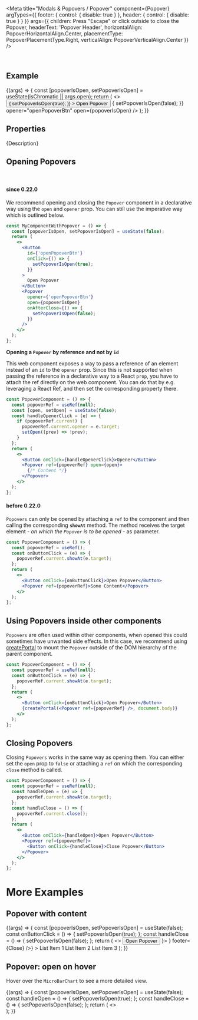 
<Meta
  title="Modals & Popovers / Popover"
  component={Popover}
  argTypes={{
    footer: { control: { disable: true } },
    header: { control: { disable: true } }
  }}
  args={{
    children: <Label>Press "Escape" or click outside to close the Popover</Label>,
    headerText: 'Popover Header',
    horizontalAlign: PopoverHorizontalAlign.Center,
    placementType: PopoverPlacementType.Right,
    verticalAlign: PopoverVerticalAlign.Center
  }}
/>

<DocsHeader since="0.9.0" />

<br />

## Example

<Canvas>
  <Story name="Default">
    {(args) => {
      const [popoverIsOpen, setPopoverIsOpen] = useState(isChromatic || args.open);
      return (
        <>
          <Button
            id={'openPopoverBtn'}
            onClick={() => {
              setPopoverIsOpen(true);
            }}
          >
            Open Popover
          </Button>
          <Popover
            {...args}
            onAfterClose={() => {
              setPopoverIsOpen(false);
            }}
            opener="openPopoverBtn"
            open={popoverIsOpen}
          />
        </>
      );
    }}
  </Story>
</Canvas>

## Properties

<ArgsTableWithNote story="." />

<Markdown>{Description}</Markdown>

<DomRefTable rows={PopoverDomRef} />

## Opening Popovers

<br />

#### since 0.22.0

We recommend opening and closing the `Popover` component in a declarative way using the `open` and `opener` prop.
You can still use the imperative way which is outlined below.

```jsx
const MyComponentWithPopover = () => {
  const [popoverIsOpen, setPopoverIsOpen] = useState(false);
  return (
    <>
      <Button
        id={'openPopoverBtn'}
        onClick={() => {
          setPopoverIsOpen(true);
        }}
      >
        Open Popover
      </Button>
      <Popover
        opener={'openPopoverBtn'}
        open={popoverIsOpen}
        onAfterClose={() => {
          setPopoverIsOpen(false);
        }}
      />
    </>
  );
};
```

**Opening a `Popover` by reference and not by `id`**

This web component exposes a way to pass a reference of an element instead of an `id` to the `opener` prop. Since this is not supported when passing the reference in a declarative way to a React `prop`, you have to attach the ref directly on the web component.
You can do that by e.g. leveraging a React Ref, and then set the corresponding property there.

<MessageStrip
  hideCloseButton
  children="Changing properties outside of the React rendering cycle can lead to unwanted behavior, please be extra cautious when
  using this approach!"
/>

```jsx
const PopoverComponent = () => {
  const popoverRef = useRef(null);
  const [open, setOpen] = useState(false);
  const handleOpenerClick = (e) => {
    if (popoverRef.current) {
      popoverRef.current.opener = e.target;
      setOpen((prev) => !prev);
    }
  };
  return (
    <>
      <Button onClick={handleOpenerClick}>Opener</Button>
      <Popover ref={popoverRef} open={open}>
        {/* Content */}
      </Popover>
    </>
  );
};
```

#### before 0.22.0

`Popovers` can only be opened by attaching a `ref` to the component and then calling the corresponding **`showAt`** method. The method receives the target element - _on which the `Popover` is to be opened_ - as parameter.

```jsx
const PopoverComponent = () => {
  const popoverRef = useRef();
  const onButtonClick = (e) => {
    popoverRef.current.showAt(e.target);
  };
  return (
    <>
      <Button onClick={onButtonClick}>Open Popover</Button>
      <Popover ref={popoverRef}>Some Content</Popover>
    </>
  );
};
```

## Using Popovers inside other components

`Popovers` are often used within other components, when opened this could sometimes have unwanted side effects.
In this case, we recommend using [createPortal](https://reactjs.org/docs/portals.html) to mount the `Popover` outside of the DOM hierarchy of the parent component.

```jsx
const PopoverComponent = () => {
  const popoverRef = useRef(null);
  const onButtonClick = (e) => {
    popoverRef.current.showAt(e.target);
  };
  return (
    <>
      <Button onClick={onButtonClick}>Open Popover</Button>
      {createPortal(<Popover ref={popoverRef} />, document.body)}
    </>
  );
};
```

## Closing Popovers

Closing `Popovers` works in the same way as opening them.
You can either set the `open` prop to `false` or attaching a `ref` on which the corresponding `close` method is called.

```jsx
const PopoverComponent = () => {
  const popoverRef = useRef(null);
  const handleOpen = (e) => {
    popoverRef.current.showAt(e.target);
  };
  const handleClose = () => {
    popoverRef.current.close();
  };
  return (
    <>
      <Button onClick={handleOpen}>Open Popover</Button>
      <Popover ref={popoverRef}>
        <Button onClick={handleClose}>Close Popover</Button>
      </Popover>
    </>
  );
};
```

# More Examples

## Popover with content

<Canvas>
  <Story name="with content">
    {(args) => {
      const [popoverIsOpen, setPopoverIsOpen] = useState(false);
      const onButtonClick = () => {
        setPopoverIsOpen(true);
      };
      const handleClose = () => {
        setPopoverIsOpen(false);
      };
      return (
        <>
          <Button id="openPopoverBtn2" onClick={onButtonClick}>
            Open Popover
          </Button>
          <Popover
            {...args}
            opener="openPopoverBtn2"
            open={popoverIsOpen}
            header={
              <Bar endContent={<Icon name="settings" />}>
                <Title>Popover</Title>
              </Bar>
            }
            footer={<Bar endContent={<Button onClick={handleClose}>Close</Button>} />}
          >
            <List style={{ width: '200px' }}>
              <StandardListItem additionalText="3">List Item 1</StandardListItem>
              <StandardListItem additionalText="2">List Item 2</StandardListItem>
              <StandardListItem additionalText="1">List Item 3</StandardListItem>
            </List>
          </Popover>
        </>
      );
    }}
  </Story>
</Canvas>

## Popover: open on hover

Hover over the `MicroBarChart` to see a more detailed view.

<Canvas>
  <Story name="open on hover">
    {(args) => {
      const [popoverIsOpen, setPopoverIsOpen] = useState(false);
      const handleOpen = () => {
        setPopoverIsOpen(true);
      };
      const handleClose = () => {
        setPopoverIsOpen(false);
      };
      return (
        <>
          <div id="microBarChart" onMouseEnter={handleOpen} onMouseLeave={handleClose} style={{ width: '120px' }}>
            <MicroBarChart
              style={{ height: '70px' }}
              dimension={{
                accessor: 'name'
              }}
              measure={{
                accessor: 'data'
              }}
              dataset={[
                {
                  name: 'January',
                  data: 100
                },
                {
                  name: 'February',
                  data: 300
                },
                {
                  name: 'March',
                  data: 530
                }
              ]}
            />
          </div>
          <Popover {...args} open={popoverIsOpen} opener={'microBarChart'} headerText="Detailed Chart View">
            <BarChart
              style={{ height: '400px', width: '300px' }}
              dimensions={[
                {
                  accessor: 'name'
                }
              ]}
              measures={[
                {
                  accessor: 'data'
                }
              ]}
              dataset={[
                {
                  name: 'January',
                  data: 100
                },
                {
                  name: 'February',
                  data: 300
                },
                {
                  name: 'March',
                  data: 530
                },
                {
                  name: 'April',
                  data: 450
                },
                {
                  name: 'May',
                  data: 420
                },
                {
                  name: 'June',
                  data: 455
                },
                {
                  name: 'July',
                  data: 300
                },
                {
                  name: 'August',
                  data: 70
                },
                {
                  name: 'September',
                  data: 220
                },
                {
                  name: 'October',
                  data: 350
                },
                {
                  name: 'November',
                  data: 415
                },
                {
                  name: 'December',
                  data: 350
                }
              ]}
            />
          </Popover>
        </>
      );
    }}
  </Story>
</Canvas>

<Footer />
